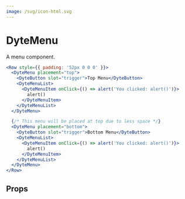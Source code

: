 ```yaml
---
image: /svg/icon-html.svg
---
```


# DyteMenu

A menu component.

```jsx live
<Row style={{ padding: '52px 0 0 0' }}>
  <DyteMenu placement="top">
    <DyteButton slot="trigger">Top Menu</DyteButton>
    <DyteMenuList>
      <DyteMenuItem onClick={() => alert('You clicked: alert()')}>
        alert()
      </DyteMenuItem>
    </DyteMenuList>
  </DyteMenu>

  {/* This menu will be placed at top due to less space */}
  <DyteMenu placement="bottom">
    <DyteButton slot="trigger">Bottom Menu</DyteButton>
    <DyteMenuList>
      <DyteMenuItem onClick={() => alert('You clicked: alert()')}>
        alert()
      </DyteMenuItem>
    </DyteMenuList>
  </DyteMenu>
</Row>
```

## Props

<PropsTable of="dyte-menu" />
